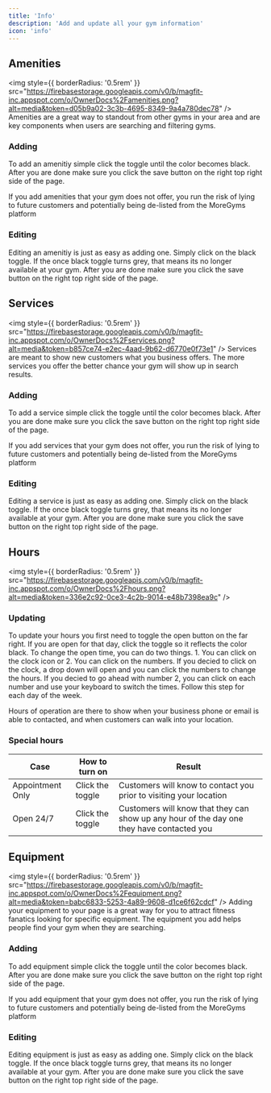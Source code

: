 ```yaml
---
title: 'Info'
description: 'Add and update all your gym information'
icon: 'info'
---
```



## Amenities

<img
  style={{ borderRadius: '0.5rem' }}
  src="https://firebasestorage.googleapis.com/v0/b/magfit-inc.appspot.com/o/OwnerDocs%2Famenities.png?alt=media&token=d05b9a02-3c3b-4695-8349-9a4a780dec78"
/>
Amenities are a great way to standout from other gyms in your area and are key components when users are searching and filtering gyms. 
### Adding

To add an amenitiy simple click the toggle until the color becomes black. After you are done make sure you click the save button on the right top right side of the page.

<Warning>

If you add amenities that your gym does not offer, you run the risk of lying to future customers and potentially being de-listed from the MoreGyms platform

</Warning>

### Editing

Editing an amenitiy is just as easy as adding one. Simply click on the black toggle. If the once black toggle turns grey, that means its no longer available at your gym. After you are done make sure you click the save button on the right top right side of the page.


## Services
<img
  style={{ borderRadius: '0.5rem' }}
  src="https://firebasestorage.googleapis.com/v0/b/magfit-inc.appspot.com/o/OwnerDocs%2Fservices.png?alt=media&token=b857ce74-e2ec-4aad-9b62-d6770e0f73e1"
/>
Services are meant to show new customers what you business offers. The more services you offer the better chance your gym will show up in search results.
### Adding

To add a service simple click the toggle until the color becomes black. After you are done make sure you click the save button on the right top right side of the page.

<Warning>

If you add services that your gym does not offer, you run the risk of lying to future customers and potentially being de-listed from the MoreGyms platform

</Warning>

### Editing

Editing a service is just as easy as adding one. Simply click on the black toggle. If the once black toggle turns grey, that means its no longer available at your gym. After you are done make sure you click the save button on the right top right side of the page.


## Hours
<img
  style={{ borderRadius: '0.5rem' }}
  src="https://firebasestorage.googleapis.com/v0/b/magfit-inc.appspot.com/o/OwnerDocs%2Fhours.png?alt=media&token=336e2c92-0ce3-4c2b-9014-e48b7398ea9c"
/>
### Updating

To update your hours you first need to toggle the open button on the far right. If you are open for that day, click the toggle so it reflects the color black. To change the open time, you can do two things. 1. You can click on the clock icon or 2. You can click on the numbers. If you decied to click on the clock, a drop down will open and you can click the numbers to change the hours. If you decied to go ahead with number 2, you can click on each number and use your keyboard to switch the times. Follow this step for each day of the week.

<Note>
Hours of operation are there to show when your business phone or email is able to contacted, and when customers can walk into your location.
</Note>

### Special hours

| Case   | How to turn on          | Result                 |
| ----------- | ------------------------ | ---------------------- |
| Appointment Only | Click the toggle | Customers will know to contact you prior to visiting your location  |
| Open 24/7   | Click the toggle   | Customers will know that they can show up any hour of the day one they have contacted you   |


## Equipment
<img
  style={{ borderRadius: '0.5rem' }}
  src="https://firebasestorage.googleapis.com/v0/b/magfit-inc.appspot.com/o/OwnerDocs%2Fequipment.png?alt=media&token=babc6833-5253-4a89-9608-d1ce6f62cdcf"
/>
Adding your equipment to your page is a great way for you to attract fitness fanatics looking for specific equipment. The equipment you add helps people find your gym when they are searching. 
### Adding

To add equipment simple click the toggle until the color becomes black. After you are done make sure you click the save button on the right top right side of the page.

<Warning>

If you add equipment that your gym does not offer, you run the risk of lying to future customers and potentially being de-listed from the MoreGyms platform

</Warning>

### Editing

Editing equipment is just as easy as adding one. Simply click on the black toggle. If the once black toggle turns grey, that means its no longer available at your gym. After you are done make sure you click the save button on the right top right side of the page.



